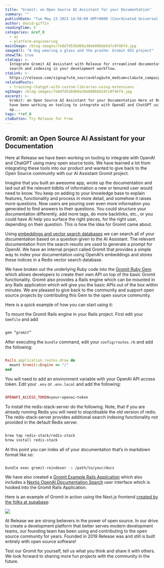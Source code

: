 ```yaml
---
title: "Gromit: an Open Source AI Assistant for your Documentation"
summary: ""
publishDate: "Tue May 23 2023 14:56:09 GMT+0000 (Coordinated Universal Time)"
author: david-giffin
readingTime: 4
categories: &ref_0
  - ai
  - platform-engineering
mainImage: /blog-images/7e8d7d536d69a30e608bbb547c0f46f4.jpg
imageAlt: "A dog wearing a glass and the prashe: Gromit OSS project"
showCTA: true
ctaCopy: >-
  Integrate Gromit AI Assistant with Release for streamlined documentation
  search and indexing in your development workflow.
ctaLink: >-
  https://release.com/signup?utm_source=blog&utm_medium=cta&utm_campaign=blog-cta&utm_content=gromit-an-open-source-ai-assistant-for-your-documentation
relatedPosts:
  - training-chatgpt-with-custom-libraries-using-extensions
ogImage: /blog-images/7e8d7d536d69a30e608bbb547c0f46f4.jpg
excerpt: >-
  Gromit: an Open Source AI Assistant for your Documentation Here at Release we
  have been working on tooling to integrate with OpenAI and ChatGPT using many
  op...
tags: *ref_0
ctaButton: Try Release for Free
---
```


## Gromit: an Open Source AI Assistant for your Documentation

Here at Release we have been working on tooling to integrate with OpenAI and ChatGPT using many open source tools. We have learned a lot from integrating these tools into our product and wanted to give back to the Open Source community with our AI Assistant Gromit project. 

Imagine that you built an awesome app, wrote up the documentation and laid out all the relevant tidbits of information a new or tenured user would need to know. You keep on adding to your knowledge base to explain features, functionality and process in more detail, and somehow it raises more questions. Now users are pouring over even more information you generated to find answers to their questions. You could structure your documentation differently, add more tags, do more backlinks, etc., or you could have AI help you surface the right pieces, for the right user, depending on their question. This is how the idea for Gromit came about. 

Using [embeddings and vector search databases](https://release.com/blog/training-chatgpt-with-custom-libraries-using-extensions) we can search all of your documentation based on a question given to the AI Assistant. The relevant documentation from the search results are used to generate a prompt for OpenAI. We have an internal project called Gromit that provides a simple way to index your documentation using OpenAI’s embeddings and stores these indices in a Redis vector search database. 

We have broken out the underlying Ruby code into the [Gromit Ruby Gem](https://rubygems.org/gems/gromit) which allows developers to create their own API on top of the basic Gromit functionality. Gromit also provides a Rails engine which can be mounted in any Rails application which will give you the basic APIs out of the box within minutes. We are pleased to give back to the community and support open source projects by contributing this Gem to the open source community. 

Here is a quick example of how you can start using it:

To mount the Gromit Rails engine in your Rails project. First edit your <code inline>Gemfile</code> and add

```ruby

gem “gromit”

```

After executing the <code inline>bundle</code> command, edit your <code inline>config/routes.rb</code> and add the following:

```ruby

Rails.application.routes.draw do
  mount Gromit::Engine => "/"
end

```

You will need to add an environment variable with your OpenAI API access token. Edit your <code inline>.env</code> or <code inline>.env.local</code> and add the following:

```ruby

OPENAPI_ACCESS_TOKEN=your-openai-token

```

To install the redis-stack-server do the following. Note, that if you are already running Redis you will need to stop/disable the old version of redis. The redis-stack-server provides additional search indexing functionality not provided in the default Redis server.

```bash

brew tap redis-stack/redis-stack
brew install redis-stack

```

At this point you can index all of your documentation that’s in markdown format like so:

```bash

bundle exec gromit-reindexer -s /path/to/your/docs

```

We have also created a [Gromit Example Rails Application](https://github.com/releasehub-com/gromit-example) which also includes a [Nextjs OpenAI Documentation Search](https://github.com/supabase-community/nextjs-openai-doc-search) user interface which is hooked into the Gromit Rails Application. 

Here is an example of Gromit in action using the Next.js frontend [created by the folks at supabase](https://supabase.com/): 

![](/blog-images/5b603ede3d06f8519a2365f300f7d4c0.png)

At Release we are strong believers in the power of open source. In our drive to create a development platform that better serves modern development teams, our founding team has been using and contributing to the open source community for years. Founded in 2019 Release was and still is built entirely with open source software!

Test our Gromit for yourself, tell us what you think and share it with others. We look forward to sharing more fun projects with the community in the future.
